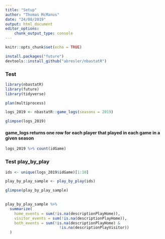 ```yaml
---
title: "Setup"
author: "Thomas McManus"
date: "24/08/2019"
output: html_document
editor_options: 
    chunk_output_type: console
---
```


```r
knitr::opts_chunk$set(echo = TRUE)
```

```r
install.packages("future")
devtools::install_github("abresler/nbastatR")
```

### Test 

```r
library(nbastatR)
library(future)
library(tidyverse)

plan(multiprocess)

logs_2019 <- nbastatR::game_logs(seasons = 2019)

glimpse(logs_2019)

```

#### game_logs returns one row for each player that played in each game in a given season

```r
logs_2019 %>% count(idGame)
```


### Test play_by_play

```r
ids <- unique(logs_2019$idGame)[1:10]

play_by_play_sample <- play_by_play(ids)

glimpse(play_by_play_sample)
  
```


```r
play_by_play_sample %>% 
  summarize(
    home_events = sum(!is.na(descriptionPlayHome)), 
    visitor_events = sum(!is.na(descriptionPlayHome)), 
    both_events = sum(!is.na(descriptionPlayHome) &
                        !is.na(descriptionPlayVisitor))
  )
```


